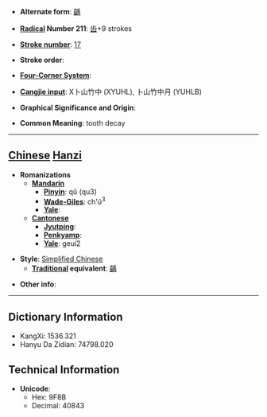 * '''Alternate form''': [[齲]]

* '''[[Wiktionary:Chinese radical index| Radical]] Number 211''': [[Wiktionary:Chinese radical index 齿|齿]]+9 strokes

* '''[[Wiktionary:Chinese total strokes index|Stroke number]]''': [[Wiktionary:Chinese total strokes index 17|17]]

* '''Stroke order''': 

* '''[[Wiktionary:Chinese four corner index|Four-Corner System]]''': 

* '''[[Wiktionary:Chinese Cangjie index|Cangjie input]]''': X卜山竹中 (XYUHL), 卜山竹中月 (YUHLB)

* '''Graphical Significance and Origin''': 

* '''Common Meaning''': tooth decay

----

== [[Chinese]] [[Hanzi]] ==

* '''Romanizations'''
** '''[[Mandarin]]'''
*** '''[[Pinyin]]''': qǔ (qu3)
*** '''[[Wade-Giles]]''': ch'ü<sup>3</sup>
*** '''[[Yale]]''': 
** '''[[Cantonese]]'''
*** '''[[Jyutping]]''':
*** '''[[Penkyamp]]''': 
*** '''[[Yale]]''': geui2

* '''Style''': [[Simplified Chinese]] 
** '''[[Traditional Chinese|Traditional]] equivalent''': [[齲]]

* '''Other info''': 

----

== Dictionary Information ==

* KangXi: 1536.321
* Hanyu Da Zidian: 74798.020

== Technical Information ==

* '''Unicode''':
** Hex: 9F8B
** Decimal: 40843
